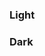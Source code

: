 
<Meta title="Theme/Desing Tokens/Outline" />

### Light

<div className="grid gap-2 grid-cols-9 bg-background text-foreground border border-border p-2 rounded-xl">
  <div
    children="Primary"
    className="h-10 outline outline-2 outline-outline rounded font-bold flex items-center justify-center"
  />
  <div
    children="Secondary"
    className="h-10 outline outline-2 outline-outline-secondary rounded font-bold flex items-center justify-center"
  />
  <div
    children="Info"
    className="h-10 outline outline-2 outline-outline-info rounded font-bold flex items-center justify-center"
  />
  <div
    children="Success"
    className="h-10 outline outline-2 outline-outline-success rounded font-bold flex items-center justify-center"
  />
  <div
    children="Caution"
    className="h-10 outline outline-2 outline-outline-caution rounded font-bold flex items-center justify-center"
  />
  <div
    children="Critical"
    className="h-10 outline outline-2 outline-outline-critical rounded font-bold flex items-center justify-center"
  />
  <div
    children="Disabled"
    className="h-10 outline outline-2 outline-outline-disabled rounded font-bold flex items-center justify-center"
  />
</div>

### Dark

<div className="grid gap-2 grid-cols-9 dark bg-background text-foreground border border-border p-2 rounded-xl">
  <div
    children="Primary"
    className="h-10 outline outline-2 outline-outline rounded font-bold flex items-center justify-center"
  />
  <div
    children="Secondary"
    className="h-10 outline outline-2 outline-outline-secondary rounded font-bold flex items-center justify-center"
  />
  <div
    children="Info"
    className="h-10 outline outline-2 outline-outline-info rounded font-bold flex items-center justify-center"
  />
  <div
    children="Success"
    className="h-10 outline outline-2 outline-outline-success rounded font-bold flex items-center justify-center"
  />
  <div
    children="Caution"
    className="h-10 outline outline-2 outline-outline-caution rounded font-bold flex items-center justify-center"
  />
  <div
    children="Critical"
    className="h-10 outline outline-2 outline-outline-critical rounded font-bold flex items-center justify-center"
  />
  <div
    children="Disabled"
    className="h-10 outline outline-2 outline-outline-disabled rounded font-bold flex items-center justify-center"
  />
</div>
